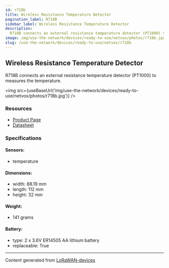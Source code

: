 ```yaml
---
id: r718b
title: Wireless Resistance Temperature Detector
pagination_label: R718B
sidebar_label: Wireless Resistance Temperature Detector
description:
  R718B connects an external resistance temperature detector (PT1000) to measures the temperature.
image: img/use-the-network/devices/ready-to-use/netvox/photos/r718b.jpg
slug: /use-the-network/devices/ready-to-use/netvox/r718b
---
```



## Wireless Resistance Temperature Detector

R718B connects an external resistance temperature detector (PT1000) to measures the temperature.

<img src={useBaseUrl('img/use-the-network/devices/ready-to-use/netvox/photos/r718b.jpg')} />

### Resources

- [Product Page](http://www.netvox.com.tw/product.asp?pro=R718B)
- [Datasheet](http://www.netvox.com.tw/um/R718B/R718Bdatasheet.pdf)

### Specifications

#### Sensors:

- temperature

#### Dimensions:

- width: 88.19 mm
- length: 112 mm
- height: 32 mm

#### Weight:

- 141 grams

#### Battery:

- type: 2 x 3.6V ER14505 AA lithium battery
- replaceable: True

---

Content generated from [LoRaWAN-devices](https://github.com/TheThingsNetwork/lorawan-devices)
